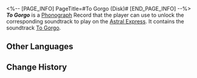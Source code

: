 <%-- [PAGE_INFO]
PageTitle=#To Gorgo (Disk)#
[END_PAGE_INFO] --%>
{{Item Infobox
|title       = ''To Gorgo''
|id          = 210379
|image       = Item To Gorgo (Disk).png{{subst:void|<!--$UPLOAD:<<SpriteOutput/ItemFigures/210001.png>-<Item To Gorgo (Disk).png>-<Item Icons>>-->}}
|type        = Disk
|invCategory = Valuables
|rarity      = 3
|effect      = 
|description = A record that can be played on the Express' phonograph. It might be a chance acquisition or a gift from someone else. All sorts of memories surge up when the music plays &mdash; the smiles, encounters, touches, and the excitement of battle. Maybe that is why people still collect records even as society rapidly advances.<br />The current record contains the track "To Gorgo."
}}
{{Description|''Unyielding to conniving treachery, unblinking of eyes burning bright, unbending from wounds to flesh, undaunted of risking life to protect.''}}
'''''To Gorgo''''' is a [[Phonograph]] Record that the player can use to unlock the corresponding soundtrack to play on the [[Astral Express]]. It contains the soundtrack [[To Gorgo]].

==Other Languages==
{{Other Languages
|en   = ''To Gorgo''
|zhs  = 《致歌耳戈》
|zht  = 〈致歌耳戈〉
|ja   = 『ゴルゴーに捧ぐ』
|ko   = ≪고르고에게≫
|es   = Para Gorgo
|fr   = ''To Gorgo''
|ru   = To Gorgo
|th   = "To Gorgo"
|vi   = "Gửi Gorgo"
|de   = „Für Gorgo“
|id   = "To Gorgo"
|pt   = "To Gorgo"
}}

==Change History==
{{Change History|3.0}}